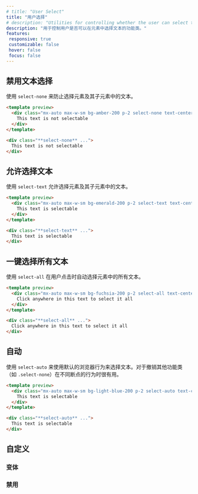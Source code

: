 ```yaml
---
# title: "User Select"
title: "用户选择"
# description: "Utilities for controlling whether the user can select text in an element."
description: "用于控制用户是否可以在元素中选择文本的功能类。"
features:
 responsive: true
 customizable: false
 hover: false
 focus: false
---
```




<!-- ## Disable selecting text -->
## 禁用文本选择

<!-- Use `select-none` to prevent selecting text in an element and its children. -->
使用 `select-none` 来防止选择元素及其子元素中的文本。

```html amber
<template preview>
  <div class="mx-auto max-w-sm bg-amber-200 p-2 select-none text-center">
    This text is not selectable
  </div>
</template>

<div class="**select-none** ...">
  This text is not selectable
</div>
```

<!-- ## Allow selecting text -->

<!-- Use `select-text` to allow selecting text in an element and its children. -->
## 允许选择文本

使用 `select-text` 允许选择元素及其子元素中的文本。

```html emerald
<template preview>
  <div class="mx-auto max-w-sm bg-emerald-200 p-2 select-text text-center">
    This text is selectable
  </div>
</template>

<div class="**select-text** ...">
  This text is selectable
</div>
```

<!-- ## Select all text in one click

Use `select-all` to automatically select all the text in an element when a user clicks. -->
## 一键选择所有文本

使用 `select-all` 在用户点击时自动选择元素中的所有文本。

```html fuchsia
<template preview>
  <div class="mx-auto max-w-sm bg-fuchsia-200 p-2 select-all text-center">
    Click anywhere in this text to select it all
  </div>
</template>

<div class="**select-all** ...">
  Click anywhere in this text to select it all
</div>
```

<!-- ## Auto

Use `select-auto` to use the default browser behavior for selecting text. Useful for undoing other classes like `.select-none` at different breakpoints. -->
## 自动

使用 `select-auto` 来使用默认的浏览器行为来选择文本。对于撤销其他功能类（如 `.select-none`）在不同断点的行为时很有用。

```html lightBlue
<template preview>
  <div class="mx-auto max-w-sm bg-light-blue-200 p-2 select-auto text-center">
    This text is selectable
  </div>
</template>

<div class="**select-auto** ...">
  This text is selectable
</div>
```

<!-- ## Customizing -->
## 自定义

<!-- ### Variants -->
### 变体

<Variants plugin="userSelect" name="user-select" />

<!-- ### Disabling -->
### 禁用

<Disabling plugin="userSelect" name="user-select" />

